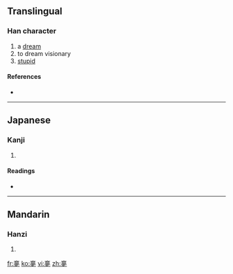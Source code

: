 ==Translingual==

===Han character===
{{Han char|rn=36|rad=夕|as=11|sn=14|four=|canj=卜戈田弓 (YIWN)}}

# a [[dream]]
# to dream visionary
# [[stupid]]

====References====
* {{Han ref|kx=0247.170|dkj=05803|hdz=20866.080|uh=5923|ud=22819}}

----

==Japanese==

===Kanji===
{{ja-kanji|grade=|rs=夕11}}

# {{defn|Japanese|sort=夕11}}

====Readings====
* {{ja-readings|on=[[ぼう]] (bō), [[む]] (mu)|kun=[[ゆめ]] (yume)}}

----

==Mandarin==

===Hanzi===
{{cmn-hanzi|pin=[[dài]] ([[dai4]]), [[mèng]] ([[meng4]]), [[tài]] ([[tai4]])|wg=tai<sup>4</sup>, meng<sup>4</sup>, t'ai<sup>4</sup>}}

# {{defn|Mandarin|sort=夕11}}

[[fr:夣]]
[[ko:夣]]
[[vi:夣]]
[[zh:夣]]